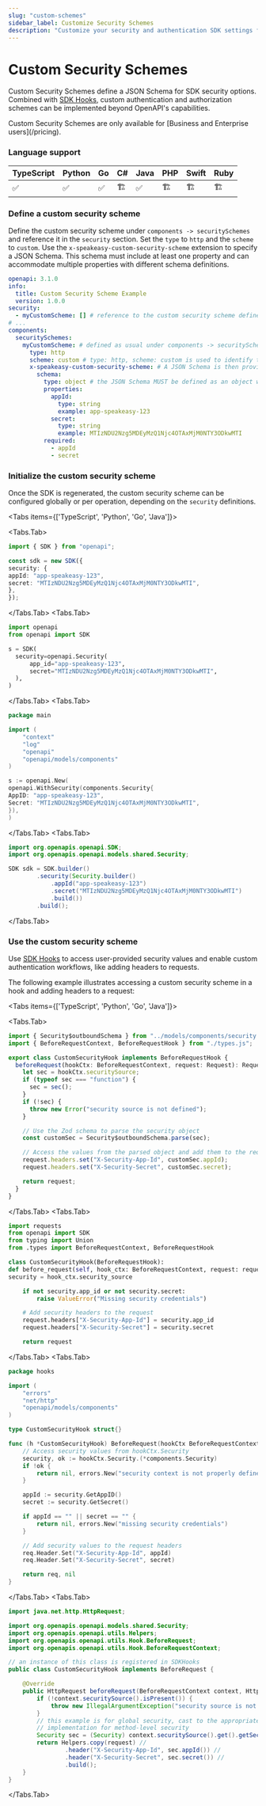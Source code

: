 ```yaml
---
slug: "custom-schemes"
sidebar_label: Customize Security Schemes
description: "Customize your security and authentication SDK settings for OAuth."
---
```





# Custom Security Schemes

Custom Security Schemes define a JSON Schema for SDK security options. Combined with [SDK Hooks](/docs/customize/code/sdk-hooks), custom authentication and authorization schemes can be implemented beyond OpenAPI's capabilities.

<Callout title="Availability" type="info">
  Custom Security Schemes are only available for [Business and Enterprise users](/pricing).

</Callout>

### Language support

| TypeScript | Python | Go  | C#  | Java | PHP | Swift | Ruby |
| ---------- | ------ | --- | --- | ---- | --- | ----- | ---- |
| ✅         | ✅     | ✅  | 🏗️  | ✅   | 🏗️  | 🏗️    | 🏗️   |

### Define a custom security scheme

Define the custom security scheme under `components -> securitySchemes` and reference it in the `security` section. Set the `type` to `http` and the `scheme` to `custom`. Use the `x-speakeasy-custom-security-scheme` extension to specify a JSON Schema. This schema must include at least one property and can accommodate multiple properties with different schema definitions.

```yaml
openapi: 3.1.0
info:
  title: Custom Security Scheme Example
  version: 1.0.0
security:
  - myCustomScheme: [] # reference to the custom security scheme defined below
# ...
components:
  securitySchemes:
    myCustomScheme: # defined as usual under components -> securitySchemes
      type: http
      scheme: custom # type: http, scheme: custom is used to identify the custom security scheme
      x-speakeasy-custom-security-scheme: # A JSON Schema is then provided via the x-speakeasy-custom-security-scheme extension
        schema:
          type: object # the JSON Schema MUST be defined as an object with at least one property, but can then have any number of properties with any schema
          properties:
            appId:
              type: string
              example: app-speakeasy-123
            secret:
              type: string
              example: MTIzNDU2Nzg5MDEyMzQ1Njc4OTAxMjM0NTY3ODkwMTI
          required:
            - appId
            - secret
```

### Initialize the custom security scheme

Once the SDK is regenerated, the custom security scheme can be configured globally or per operation, depending on the `security` definitions.

<Tabs items={['TypeScript', 'Python', 'Go', 'Java']}>

<Tabs.Tab>
```typescript
import { SDK } from "openapi";

const sdk = new SDK({
security: {
appId: "app-speakeasy-123",
secret: "MTIzNDU2Nzg5MDEyMzQ1Njc4OTAxMjM0NTY3ODkwMTI",
},
});

```
</Tabs.Tab>
<Tabs.Tab>
```python
import openapi
from openapi import SDK

s = SDK(
  security=openapi.Security(
      app_id="app-speakeasy-123",
      secret="MTIzNDU2Nzg5MDEyMzQ1Njc4OTAxMjM0NTY3ODkwMTI",
  ),
)
````

</Tabs.Tab>
<Tabs.Tab>
```go
package main

import (
	"context"
	"log"
	"openapi"
	"openapi/models/components"
)

s := openapi.New(
openapi.WithSecurity(components.Security{
AppID: "app-speakeasy-123",
Secret: "MTIzNDU2Nzg5MDEyMzQ1Njc4OTAxMjM0NTY3ODkwMTI",
}),
)

```
</Tabs.Tab>
<Tabs.Tab>
```java
import org.openapis.openapi.SDK;
import org.openapis.openapi.models.shared.Security;

SDK sdk = SDK.builder()
        .security(Security.builder()
            .appId("app-speakeasy-123")
            .secret("MTIzNDU2Nzg5MDEyMzQ1Njc4OTAxMjM0NTY3ODkwMTI")
            .build())
        .build();
```
</Tabs.Tab>
</Tabs>

### Use the custom security scheme

Use [SDK Hooks](/docs/customize/code/sdk-hooks) to access user-provided security values and enable custom authentication workflows, like adding headers to requests.

The following example illustrates accessing a custom security scheme in a hook and adding headers to a request:

<Tabs items={['TypeScript', 'Python', 'Go', 'Java']}>

<Tabs.Tab>
```typescript
import { Security$outboundSchema } from "../models/components/security.js";
import { BeforeRequestContext, BeforeRequestHook } from "./types.js";

export class CustomSecurityHook implements BeforeRequestHook {
  beforeRequest(hookCtx: BeforeRequestContext, request: Request): Request {
    let sec = hookCtx.securitySource;
    if (typeof sec === "function") {
      sec = sec();
    }
    if (!sec) {
      throw new Error("security source is not defined");
    }

    // Use the Zod schema to parse the security object
    const customSec = Security$outboundSchema.parse(sec);

    // Access the values from the parsed object and add them to the request headers
    request.headers.set("X-Security-App-Id", customSec.appId);
    request.headers.set("X-Security-Secret", customSec.secret);

    return request;
  }
}
```

</Tabs.Tab>
<Tabs.Tab>
```python
import requests
from openapi import SDK
from typing import Union
from .types import BeforeRequestContext, BeforeRequestHook

class CustomSecurityHook(BeforeRequestHook):
def before_request(self, hook_ctx: BeforeRequestContext, request: requests.PreparedRequest) -> Union[requests.PreparedRequest, Exception]:
security = hook_ctx.security_source

    if not security.app_id or not security.secret:
        raise ValueError("Missing security credentials")

    # Add security headers to the request
    request.headers["X-Security-App-Id"] = security.app_id
    request.headers["X-Security-Secret"] = security.secret

    return request

```
</Tabs.Tab>
<Tabs.Tab>
```go
package hooks

import (
	"errors"
	"net/http"
	"openapi/models/components"
)

type CustomSecurityHook struct{}

func (h *CustomSecurityHook) BeforeRequest(hookCtx BeforeRequestContext, req *http.Request) (*http.Request, error) {
	// Access security values from hookCtx.Security
	security, ok := hookCtx.Security.(*components.Security)
	if !ok {
		return nil, errors.New("security context is not properly defined")
	}

	appId := security.GetAppID()
	secret := security.GetSecret()

	if appId == "" || secret == "" {
		return nil, errors.New("missing security credentials")
	}

	// Add security values to the request headers
	req.Header.Set("X-Security-App-Id", appId)
	req.Header.Set("X-Security-Secret", secret)

	return req, nil
}

```

</Tabs.Tab>
<Tabs.Tab>
```java
import java.net.http.HttpRequest;

import org.openapis.openapi.models.shared.Security;
import org.openapis.openapi.utils.Helpers;
import org.openapis.openapi.utils.Hook.BeforeRequest;
import org.openapis.openapi.utils.Hook.BeforeRequestContext;

// an instance of this class is registered in SDKHooks
public class CustomSecurityHook implements BeforeRequest {

    @Override
    public HttpRequest beforeRequest(BeforeRequestContext context, HttpRequest request) throws Exception {
        if (!context.securitySource().isPresent()) {
            throw new IllegalArgumentException("security source is not present");
        }
        // this example is for global security, cast to the appropriate HasSecurity
        // implementation for method-level security
        Security sec = (Security) context.securitySource().get().getSecurity();
        return Helpers.copy(request) //
                .header("X-Security-App-Id", sec.appId()) //
                .header("X-Security-Secret", sec.secret()) //
                .build();
    }
}
```
</Tabs.Tab>
</Tabs>
